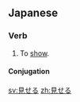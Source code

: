 ==Japanese== 
{{ja-kanjitab|見}}

=== Verb ===
{{ja-verb|kk|type=2|tr=trans|hira=みせる|rom=miseru}}
# To [[show]].

====Conjugation====
{{ja-ichi|見せ|みせ|mise}}

[[sv:見せる]]
[[zh:見せる]]